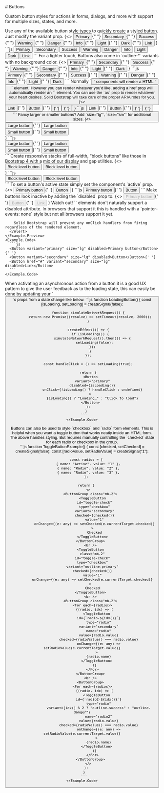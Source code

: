 
<GithubSource name="ButtonDocs.mdx" />
# Buttons

<p class="lead">
  Custom button styles for actions in forms, dialogs, and more with
  support for multiple sizes, states, and more.
</p>

<div class="row gy-5 pt-3">

  <Example title="Examples">
    <Example.Intro>
      Use any of the available button style types to quickly create a styled button. Just modify the variant prop.
    </Example.Intro>
    <Example.Preview>
    {<>
      <Button variant="primary">Primary</Button>{" "}
      <Button variant="secondary">Secondary</Button>{" "}
      <Button variant="success">Success</Button>{" "}
      <Button variant="warning">Warning</Button>{" "}
      <Button variant="danger">Danger</Button>{" "}
      <Button variant="info">Info</Button>{" "}
      <Button variant="light">Light</Button>{" "}
      <Button variant="dark">Dark</Button>{" "}
      <Button variant="link">Link</Button>
    </>}
    </Example.Preview>
    <Example.Code>
      ```js
        <Button variant="primary">Primary</Button>
        <Button variant="secondary">Secondary</Button>
        <Button variant="success">Success</Button>
        <Button variant="warning">Warning</Button>
        <Button variant="danger">Danger</Button>
        <Button variant="info">Info</Button>
        <Button variant="light">Light</Button>
        <Button variant="dark">Dark</Button>
        <Button variant="link">Link</Button>
      ```
    </Example.Code>
  </Example>

  <Example title="Outline buttons">
    <Example.Intro>
      For a lighter touch, Buttons also come in `outline-*` variants with no background color.
    </Example.Intro>
    <Example.Preview>
    {<>
      <Button variant="outline-primary">Primary</Button>{" "}
      <Button variant="outline-secondary">Secondary</Button>{" "}
      <Button variant="outline-success">Success</Button>{" "}
      <Button variant="outline-warning">Warning</Button>{" "}
      <Button variant="outline-danger">Danger</Button>{" "}
      <Button variant="outline-info">Info</Button>{" "}
      <Button variant="outline-light">Light</Button>{" "}
      <Button variant="outline-dark">Dark</Button>
    </>}
    </Example.Preview>
    <Example.Code>
      ```js
      <Button variant="outline-primary">Primary</Button>{" "}
      <Button variant="outline-secondary">Secondary</Button>{" "}
      <Button variant="outline-success">Success</Button>{" "}
      <Button variant="outline-warning">Warning</Button>{" "}
      <Button variant="outline-danger">Danger</Button>{" "}
      <Button variant="outline-info">Info</Button>{" "}
      <Button variant="outline-light">Light</Button>{" "}
      <Button variant="outline-dark">Dark</Button>
      ```
    </Example.Code>
  </Example>

  <Example title="Button tags">
    <Example.Intro>
      Normally `<Button>` components will render a HTML `<button>` element. However you can render whatever you'd like, adding a href prop will automatically render an `<a />` element. You can use the `as` prop to render whatever your heart desires. Solid Bootstrap will take care of the proper ARIA roles for you.
    </Example.Intro>
    <Example.Preview>
    {<>
      <Button href="#">Link</Button>{' '}
      <Button type="submit">Button</Button>{' '}
      <Button as="input" type="button" value="Input" />{' '}
      <Button as="input" type="submit" value="Submit" />{' '}
      <Button as="input" type="reset" value="Reset" />
    </>}
    </Example.Preview>
    <Example.Code>
      ```js
      <Button href="#">Link</Button>{' '}
      <Button type="submit">Button</Button>{' '}
      <Button as="input" type="button" value="Input" />{' '}
      <Button as="input" type="submit" value="Submit" />{' '}
      <Button as="input" type="reset" value="Reset" />
      ```
    </Example.Code>
  </Example>

  <Example title="Sizes">
    <Example.Intro>
      Fancy larger or smaller buttons? Add `size="lg"`, `size="sm"` for additional sizes.
    </Example.Intro>
    <Example.Preview>
    {<>
      <div class="mb-2">
        <Button variant="primary" size="lg">Large button</Button>{' '}
        <Button variant="secondary" size="lg">Large button</Button>
      </div>
      <div>
        <Button variant="primary" size="sm">Small button</Button>{' '}
        <Button variant="secondary" size="sm">Small button</Button>
      </div>
    </>}
    </Example.Preview>
    <Example.Code>
      ```js
      <div class="mb-2">
        <Button variant="primary" size="lg">Large button</Button>{' '}
        <Button variant="secondary" size="lg">Large button</Button>
      </div>
      <div>
        <Button variant="primary" size="sm">Small button</Button>{' '}
        <Button variant="secondary" size="sm">Small button</Button>
      </div>
      ```
    </Example.Code>
  </Example>

  <Example title="Block buttons">
    <Example.Intro>
      Create responsive stacks of full-width, “block buttons” like those in Bootstrap 4 with a mix of our display and gap utilities.
    </Example.Intro>
    <Example.Preview>
    {<>
      <div class="d-grid gap-2">
        <Button variant="primary" size="lg">Block level button</Button>
        <Button variant="secondary" size="lg">Block level button</Button>
      </div>
    </>}
    </Example.Preview>
    <Example.Code>
      ```js
      <div class="d-grid gap-2">
        <Button variant="primary" size="lg">Block level button</Button>
        <Button variant="secondary" size="lg">Block level button</Button>
      </div>
    ```
    </Example.Code>
  </Example>

  <Example title="Active state">
    <Example.Intro>
      To set a button's active state simply set the component's `active` prop.
    </Example.Intro>
    <Example.Preview>
    {<>
      <Button variant="primary" size="lg" active>Primary button</Button>{' '}
      <Button variant="secondary" size="lg" active>Button</Button>
    </>}
    </Example.Preview>
    <Example.Code>
      ```js
      <Button variant="primary" size="lg" active>Primary button</Button>{' '}
      <Button variant="secondary" size="lg" active>Button</Button>
    ```
    </Example.Code>
  </Example>

  <Example title="Disabled state">
    <Example.Intro>
      Make buttons look inactive by adding the `disabled` prop to.
    </Example.Intro>
    <Example.Preview>
    {<>
      <Button variant="primary" size="lg" disabled>Primary button</Button>{' '}
      <Button variant="secondary" size="lg" disabled>Button</Button>{' '}
      <Button href="#" variant="secondary" size="lg" disabled>Link</Button>
    </>}
      <Alert variant="warning" class="mt-3 pb-0">
        Watch out! `<a>` elements don't naturally support a disabled attribute. In browsers that support it this is handled with a `pointer-events: none` style but not all browsers support it yet.

        Solid Bootstrap will prevent any onClick handlers from firing regardless of the rendered element.
      </Alert>
    </Example.Preview>
    <Example.Code>
      ```js
      <Button variant="primary" size="lg" disabled>Primary button</Button>{' '}
      <Button variant="secondary" size="lg" disabled>Button</Button>{' '}
      <Button href="#" variant="secondary" size="lg" disabled>Link</Button>
      ```
    </Example.Code>
  </Example>

  <Example title="Button loading state">
    <Example.Intro>
      When activating an asynchronous action from a button it is a good UX pattern to give the user feedback as to the loading state, this can easily be done by updating your `<Button />`s props from a state change like below.
    </Example.Intro>
    <Example.Preview>
      <LoadingButton />
    </Example.Preview>
    <Example.Code>
      ```js
        function LoadingButton() {
          const [isLoading, setLoading] = createSignal(false);

          function simulateNetworkRequest() {
            return new Promise((resolve) => setTimeout(resolve, 2000));
          }

          createEffect(() => {
            if (isLoading()) {
              simulateNetworkRequest().then(() => {
                setLoading(false);
              });
            }
          });

          const handleClick = () => setLoading(true);

          return (
            <Button
              variant="primary"
              disabled={isLoading()}
              onClick={!isLoading() ? handleClick : undefined}
            >
              {isLoading() ? "Loading…" : "Click to load"}
            </Button>
          );
        }
      ```
    </Example.Code>
  </Example>


  <Example title="Checkbox / Radio">
    <Example.Intro>
      Buttons can also be used to style `checkbox` and `radio` form elements. This is helpful when you want a toggle button that works neatly inside an HTML form.
    </Example.Intro>
    <Example.Preview>
      <ToggleButtonExample />
      <div class="mt-4">
        The above handles styling, But requires manually controlling the
        `checked` state for each radio or checkbox in the group.
      </div>
    </Example.Preview>
    <Example.Code>
      ```js
      function ToggleButtonExample() {
        const [checked, setChecked] = createSignal(false);
        const [radioValue, setRadioValue] = createSignal("1");

        const radios = [
          { name: "Active", value: "1" },
          { name: "Radio", value: "2" },
          { name: "Radio", value: "3" },
        ];

        return (
          <>
            <ButtonGroup class="mb-2">
              <ToggleButton
                id="toggle-check"
                type="checkbox"
                variant="secondary"
                checked={checked()}
                value="1"
                onChange={(e: any) => setChecked(e.currentTarget.checked)}
              >
                Checked
              </ToggleButton>
            </ButtonGroup>
            <br />
            <ToggleButton
              class="mb-2"
              id="toggle-check"
              type="checkbox"
              variant="outline-primary"
              checked={checked()}
              value="1"
              onChange={(e: any) => setChecked(e.currentTarget.checked)}
            >
              Checked
            </ToggleButton>
            <br />
            <ButtonGroup class="mb-2">
              <For each={radios}>
                {(radio, idx) => (
                  <ToggleButton
                    id={`radio-${idx()}`}
                    type="radio"
                    variant="secondary"
                    name="radio"
                    value={radio.value}
                    checked={radioValue() === radio.value}
                    onChange={(e: any) => setRadioValue(e.currentTarget.value)}
                  >
                    {radio.name}
                  </ToggleButton>
                )}
              </For>
            </ButtonGroup>
            <br />
            <ButtonGroup>
              <For each={radios}>
                {(radio, idx) => (
                  <ToggleButton
                    id={`radio2-${idx()}`}
                    type="radio"
                    variant={idx() % 2 ? "outline-success" : "outline-danger"}
                    name="radio2"
                    value={radio.value}
                    checked={radioValue() === radio.value}
                    onChange={(e: any) => setRadioValue(e.currentTarget.value)}
                  >
                    {radio.name}
                  </ToggleButton>
                )}
              </For>
            </ButtonGroup>
          </>
        );
      }
      ```
    </Example.Code>
  </Example>

  <ButtonApi />
</div>